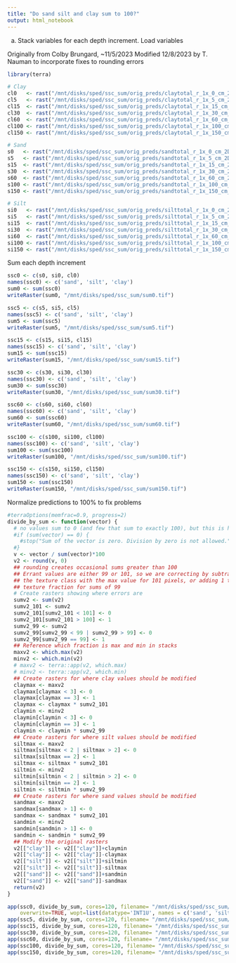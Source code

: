 ```yaml
---
title: "Do sand silt and clay sum to 100?"
output: html_notebook
---
```



a. Stack variables for each depth increment. 
Load variables

Originally from Colby Brungard, ~11/5/2023
Modified 12/8/2023 by T. Nauman to incorporate fixes to rounding errors
```r
library(terra)

# Clay
cl0   <- rast("/mnt/disks/sped/ssc_sum/orig_preds/claytotal_r_1x_0_cm_2D_QRFadj.tif")
cl5   <- rast("/mnt/disks/sped/ssc_sum/orig_preds/claytotal_r_1x_5_cm_2D_QRFadj.tif")  
cl15  <- rast("/mnt/disks/sped/ssc_sum/orig_preds/claytotal_r_1x_15_cm_2D_QRFadj.tif")
cl30  <- rast("/mnt/disks/sped/ssc_sum/orig_preds/claytotal_r_1x_30_cm_2D_QRFadj.tif")
cl60  <- rast("/mnt/disks/sped/ssc_sum/orig_preds/claytotal_r_1x_60_cm_2D_QRFadj.tif")
cl100 <- rast("/mnt/disks/sped/ssc_sum/orig_preds/claytotal_r_1x_100_cm_2D_QRFadj.tif")
cl150 <- rast("/mnt/disks/sped/ssc_sum/orig_preds/claytotal_r_1x_150_cm_2D_QRFadj.tif")

# Sand
s0   <- rast("/mnt/disks/sped/ssc_sum/orig_preds/sandtotal_r_1x_0_cm_2D_QRFadj.tif")
s5   <- rast("/mnt/disks/sped/ssc_sum/orig_preds/sandtotal_r_1x_5_cm_2D_QRFadj.tif")  
s15  <- rast("/mnt/disks/sped/ssc_sum/orig_preds/sandtotal_r_1x_15_cm_2D_QRFadj.tif")
s30  <- rast("/mnt/disks/sped/ssc_sum/orig_preds/sandtotal_r_1x_30_cm_2D_QRFadj.tif")
s60  <- rast("/mnt/disks/sped/ssc_sum/orig_preds/sandtotal_r_1x_60_cm_2D_QRFadj.tif")
s100 <- rast("/mnt/disks/sped/ssc_sum/orig_preds/sandtotal_r_1x_100_cm_2D_QRFadj.tif")
s150 <- rast("/mnt/disks/sped/ssc_sum/orig_preds/sandtotal_r_1x_150_cm_2D_QRFadj.tif")

# Silt
si0   <- rast("/mnt/disks/sped/ssc_sum/orig_preds/silttotal_r_1x_0_cm_2D_QRFadj.tif")
si5   <- rast("/mnt/disks/sped/ssc_sum/orig_preds/silttotal_r_1x_5_cm_2D_QRFadj.tif")  
si15  <- rast("/mnt/disks/sped/ssc_sum/orig_preds/silttotal_r_1x_15_cm_2D_QRFadj.tif")
si30  <- rast("/mnt/disks/sped/ssc_sum/orig_preds/silttotal_r_1x_30_cm_2D_QRFadj.tif")
si60  <- rast("/mnt/disks/sped/ssc_sum/orig_preds/silttotal_r_1x_60_cm_2D_QRFadj.tif")
si100 <- rast("/mnt/disks/sped/ssc_sum/orig_preds/silttotal_r_1x_100_cm_2D_QRFadj.tif")
si150 <- rast("/mnt/disks/sped/ssc_sum/orig_preds/silttotal_r_1x_150_cm_2D_QRFadj.tif")
```

Sum each depth increment
```r
ssc0 <- c(s0, si0, cl0)
names(ssc0) <- c('sand', 'silt', 'clay')
sum0 <- sum(ssc0)
writeRaster(sum0, "/mnt/disks/sped/ssc_sum/sum0.tif")

ssc5 <- c(s5, si5, cl5)
names(ssc5) <- c('sand', 'silt', 'clay')
sum5 <- sum(ssc5)
writeRaster(sum5, "/mnt/disks/sped/ssc_sum/sum5.tif")

ssc15 <- c(s15, si15, cl15)
names(ssc15) <- c('sand', 'silt', 'clay')
sum15 <- sum(ssc15)
writeRaster(sum15, "/mnt/disks/sped/ssc_sum/sum15.tif")

ssc30 <- c(s30, si30, cl30)
names(ssc30) <- c('sand', 'silt', 'clay')
sum30 <- sum(ssc30)
writeRaster(sum30, "/mnt/disks/sped/ssc_sum/sum30.tif")

ssc60 <- c(s60, si60, cl60)
names(ssc60) <- c('sand', 'silt', 'clay')
sum60 <- sum(ssc60)
writeRaster(sum60, "/mnt/disks/sped/ssc_sum/sum60.tif")

ssc100 <- c(s100, si100, cl100)
names(ssc100) <- c('sand', 'silt', 'clay')
sum100 <- sum(ssc100)
writeRaster(sum100, "/mnt/disks/sped/ssc_sum/sum100.tif")

ssc150 <- c(s150, si150, cl150)
names(ssc150) <- c('sand', 'silt', 'clay')
sum150 <- sum(ssc150)
writeRaster(sum150, "/mnt/disks/sped/ssc_sum/sum150.tif")
```


Normalize predictions to 100% to fix problems
```r
#terraOptions(memfrac=0.9, progress=2)
divide_by_sum <- function(vector) {
  # no values sum to 0 (and few that sum to exactly 100), but this is how a check could be incorporated
  #if (sum(vector) == 0) {
    #stop("Sum of the vector is zero. Division by zero is not allowed.")
  #}
  v <- vector / sum(vector)*100
  v2 <- round(v, 0) 
  ## rounding creates occasional sums greater than 100
  ## Errant values are either 99 or 101, so we are correcting by subtracting 1 from
  ## the texture class with the max value for 101 pixels, or adding 1 to the minimum 
  ## texture fraction for sums of 99
  # Create rasters showing where errors are
  sumv2 <- sum(v2)
  sumv2_101 <- sumv2
  sumv2_101[sumv2_101 < 101] <- 0
  sumv2_101[sumv2_101 > 100] <- 1
  sumv2_99 <- sumv2
  sumv2_99[sumv2_99 < 99 | sumv2_99 > 99] <- 0
  sumv2_99[sumv2_99 == 99] <- 1
  ## Reference which fraction is max and min in stacks
  maxv2 <- which.max(v2)
  minv2 <- which.min(v2)
  # maxv2 <- terra::app(v2, which.max)
  # minv2 <- terra::app(v2, which.min)
  ## Create rasters for where clay values should be modified
  claymax <- maxv2
  claymax[claymax < 3] <- 0
  claymax[claymax == 3] <- 1
  claymax <- claymax * sumv2_101
  claymin <- minv2
  claymin[claymin < 3] <- 0
  claymin[claymin == 3] <- 1
  claymin <- claymin * sumv2_99
  ## Create rasters for where silt values should be modified
  siltmax <- maxv2
  siltmax[siltmax < 2 | siltmax > 2] <- 0
  siltmax[siltmax == 2] <- 1
  siltmax <- siltmax * sumv2_101
  siltmin <- minv2
  siltmin[siltmin < 2 | siltmin > 2] <- 0
  siltmin[siltmin == 2] <- 1
  siltmin <- siltmin * sumv2_99
  ## Create rasters for where sand values should be modified
  sandmax <- maxv2
  sandmax[sandmax > 1] <- 0
  sandmax <- sandmax * sumv2_101
  sandmin <- minv2
  sandmin[sandmin > 1] <- 0
  sandmin <- sandmin * sumv2_99
  ## Modify the original rasters
  v2[["clay"]] <- v2[["clay"]]+claymin
  v2[["clay"]] <- v2[["clay"]]-claymax
  v2[["silt"]] <- v2[["silt"]]+siltmin
  v2[["silt"]] <- v2[["silt"]]-siltmax
  v2[["sand"]] <- v2[["sand"]]+sandmin
  v2[["sand"]] <- v2[["sand"]]-sandmax
  return(v2)
}

app(ssc0, divide_by_sum, cores=120, filename= "/mnt/disks/sped/ssc_sum/sum0_fix.tif",
    overwrite=TRUE, wopt=list(datatype='INT1U', names = c('sand', 'silt', 'clay')))
app(ssc5, divide_by_sum, cores=120, filename= "/mnt/disks/sped/ssc_sum/sum5_fix.tif", overwrite=TRUE, wopt=list(datatype='INT1U', names = c('sand', 'silt', 'clay')))
app(ssc15, divide_by_sum, cores=120, filename= "/mnt/disks/sped/ssc_sum/sum15_fix.tif", overwrite=TRUE, wopt=list(datatype='INT1U', names = c('sand', 'silt', 'clay')))
app(ssc30, divide_by_sum, cores=120, filename= "/mnt/disks/sped/ssc_sum/sum30_fix.tif", overwrite=TRUE, wopt=list(datatype='INT1U', names = c('sand', 'silt', 'clay')))
app(ssc60, divide_by_sum, cores=120, filename= "/mnt/disks/sped/ssc_sum/sum60_fix.tif", overwrite=TRUE, wopt=list(datatype='INT1U', names = c('sand', 'silt', 'clay')))
app(ssc100, divide_by_sum, cores=120, filename= "/mnt/disks/sped/ssc_sum/sum100_fix.tif", overwrite=TRUE, wopt=list(datatype='INT1U', names = c('sand', 'silt', 'clay')))
app(ssc150, divide_by_sum, cores=120, filename= "/mnt/disks/sped/ssc_sum/sum150_fix.tif", overwrite=TRUE, wopt=list(datatype='INT1U', names = c('sand', 'silt', 'clay')))

```
